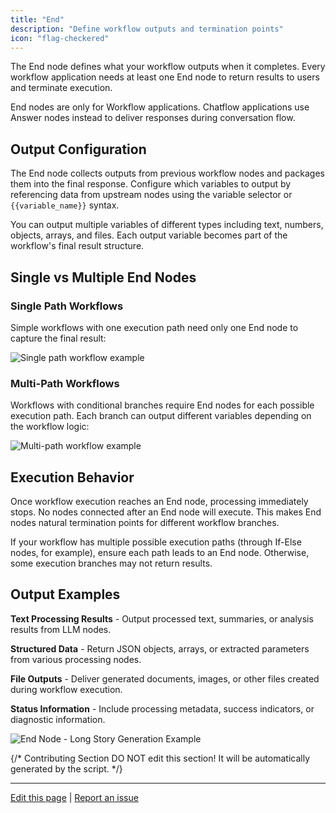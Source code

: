 ```yaml
---
title: "End"
description: "Define workflow outputs and termination points"
icon: "flag-checkered"
---
```


The End node defines what your workflow outputs when it completes. Every workflow application needs at least one End node to return results to users and terminate execution.

<Info>
  End nodes are only for Workflow applications. Chatflow applications use Answer nodes instead to deliver responses during conversation flow.
</Info>

## Output Configuration

The End node collects outputs from previous workflow nodes and packages them into the final response. Configure which variables to output by referencing data from upstream nodes using the variable selector or `{{variable_name}}` syntax.

You can output multiple variables of different types including text, numbers, objects, arrays, and files. Each output variable becomes part of the workflow's final result structure.

## Single vs Multiple End Nodes

### Single Path Workflows

Simple workflows with one execution path need only one End node to capture the final result:

<Frame caption="Single path workflow with one End node">
  <img src="https://assets-docs.dify.ai/dify-enterprise-mintlify/en/guides/workflow/node/9e43961344d318e09af8d64464d81774.png" alt="Single path workflow example" />
</Frame>

### Multi-Path Workflows

Workflows with conditional branches require End nodes for each possible execution path. Each branch can output different variables depending on the workflow logic:

<Frame caption="Multi-path workflow with multiple End nodes">
  <img src="https://assets-docs.dify.ai/dify-enterprise-mintlify/en/guides/workflow/node/3cb3f5fea376265bede0a4ac5bcc1ddc.png" alt="Multi-path workflow example" />
</Frame>

## Execution Behavior

Once workflow execution reaches an End node, processing immediately stops. No nodes connected after an End node will execute. This makes End nodes natural termination points for different workflow branches.

If your workflow has multiple possible execution paths (through If-Else nodes, for example), ensure each path leads to an End node. Otherwise, some execution branches may not return results.

## Output Examples

**Text Processing Results** - Output processed text, summaries, or analysis results from LLM nodes.

**Structured Data** - Return JSON objects, arrays, or extracted parameters from various processing nodes.

**File Outputs** - Deliver generated documents, images, or other files created during workflow execution.

**Status Information** - Include processing metadata, success indicators, or diagnostic information.

<Frame caption="Complex workflow output example">
  <img src="https://assets-docs.dify.ai/dify-enterprise-mintlify/en/guides/workflow/node/a103792790447c1725c1da1176334cae.png" alt="End Node - Long Story Generation Example" />
</Frame>

{/*
Contributing Section
DO NOT edit this section!
It will be automatically generated by the script.
*/}

---

[Edit this page](https://github.com/langgenius/dify-docs/edit/main/en/documentation/pages/nodes/end.mdx) | [Report an issue](https://github.com/langgenius/dify-docs/issues/new?template=docs.yml)

